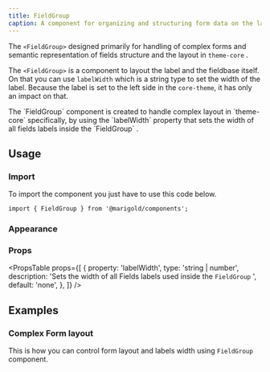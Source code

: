 ```yaml
---
title: FieldGroup
caption: A component for organizing and structuring form data on the layout level.
---
```


The `<FieldGroup>` designed primarily for handling of complex forms and semantic representation of fields structure and the layout in `theme-core` .

The `<FieldGroup>` is a component to layout the label and the fieldbase itself. On that you can use `labelWidth` which is a string type to set the width of the label. Because the label is set to the left side in the `core-theme`, it has only an impact on that.

<Message messageTitle="For your information !" variant="info">
  The `FieldGroup` component is created to handle complex layout in `theme-core`
  specifically, by using the `labelWidth` property that sets the width of all
  fields labels inside the `FieldGroup` .
</Message>

## Usage

### Import

To import the component you just have to use this code below.

```tsx onlyCode
import { FieldGroup } from '@marigold/components';
```

### Appearance

<AppearanceTable component={title} />

### Props

<PropsTable
  props={[
    {
      property: 'labelWidth',
      type: 'string | number',
      description:
        'Sets the width of all Fields labels used inside the `FieldGroup` ',
      default: 'none',
    },
  ]}
/>

## Examples

### Complex Form layout

This is how you can control form layout and labels width using `FieldGroup` component.

<ComponentDemo file="./field-group-basic.demo.tsx" />
